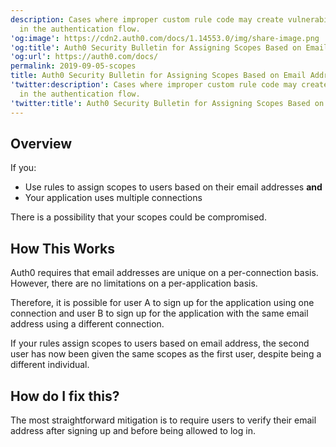 ```yaml
---
description: Cases where improper custom rule code may create vulnerabilities
  in the authentication flow.
'og:image': https://cdn2.auth0.com/docs/1.14553.0/img/share-image.png
'og:title': Auth0 Security Bulletin for Assigning Scopes Based on Email Address
'og:url': https://auth0.com/docs/
permalink: 2019-09-05-scopes
title: Auth0 Security Bulletin for Assigning Scopes Based on Email Address
'twitter:description': Cases where improper custom rule code may create vulnerabilities
  in the authentication flow.
'twitter:title': Auth0 Security Bulletin for Assigning Scopes Based on Email Address
---
```

## Overview

If you:

* Use rules to assign scopes to users based on their email addresses **and**
* Your application uses multiple connections

There is a possibility that your scopes could be compromised.

## How This Works

Auth0 requires that email addresses are unique on a per-connection basis. However, there are no limitations on a per-application basis.

Therefore, it is possible for user A to sign up for the application using one connection and user B to sign up for the application with the same email address using a different connection.

If your rules assign scopes to users based on email address, the second user has now been given the same scopes as the first user, despite being a different individual.

## How do I fix this?

The most straightforward mitigation is to require users to verify their email address after signing up and before being allowed to log in.